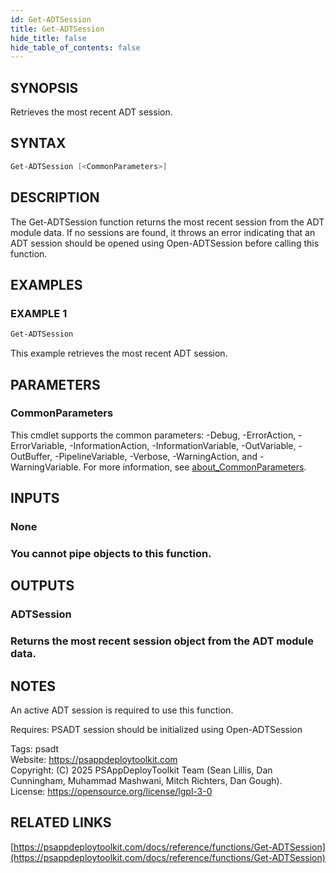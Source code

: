 ```yaml
---
id: Get-ADTSession
title: Get-ADTSession
hide_title: false
hide_table_of_contents: false
---
```


## SYNOPSIS

Retrieves the most recent ADT session.

## SYNTAX

```powershell
Get-ADTSession [<CommonParameters>]
```

## DESCRIPTION

The Get-ADTSession function returns the most recent session from the ADT module data.
If no sessions are found, it throws an error indicating that an ADT session should be opened using Open-ADTSession before calling this function.

## EXAMPLES

### EXAMPLE 1

```powershell
Get-ADTSession
```

This example retrieves the most recent ADT session.

## PARAMETERS

### CommonParameters

This cmdlet supports the common parameters: -Debug, -ErrorAction, -ErrorVariable, -InformationAction, -InformationVariable, -OutVariable, -OutBuffer, -PipelineVariable, -Verbose, -WarningAction, and -WarningVariable. For more information, see [about_CommonParameters](http://go.microsoft.com/fwlink/?LinkID=113216).

## INPUTS

### None

### You cannot pipe objects to this function.
## OUTPUTS

### ADTSession

### Returns the most recent session object from the ADT module data.
## NOTES
An active ADT session is required to use this function.

Requires: PSADT session should be initialized using Open-ADTSession

Tags: psadt<br />
Website: https://psappdeploytoolkit.com<br />
Copyright: (C) 2025 PSAppDeployToolkit Team (Sean Lillis, Dan Cunningham, Muhammad Mashwani, Mitch Richters, Dan Gough).<br />
License: https://opensource.org/license/lgpl-3-0

## RELATED LINKS

[https://psappdeploytoolkit.com/docs/reference/functions/Get-ADTSession](https://psappdeploytoolkit.com/docs/reference/functions/Get-ADTSession)
